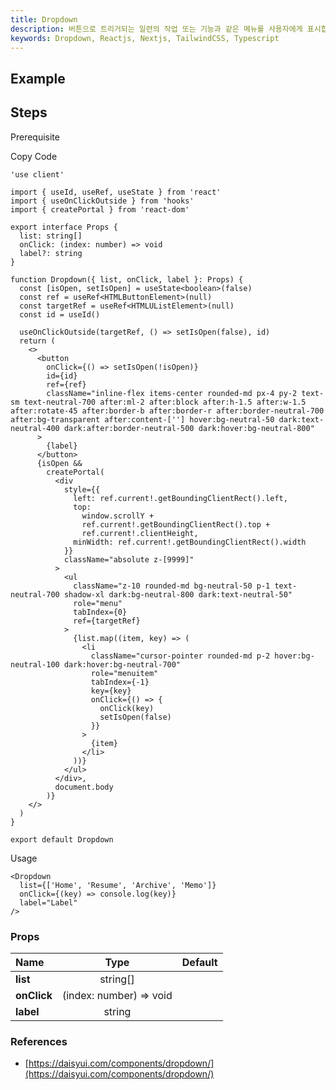 ```yaml
---
title: Dropdown
description: 버튼으로 트리거되는 일련의 작업 또는 기능과 같은 메뉴를 사용자에게 표시합니다.
keywords: Dropdown, Reactjs, Nextjs, TailwindCSS, Typescript
---
```


## Example

<Storybook url="https://workshop.kidow.me/?path=/docs/components-dropdown-v1--docs" />

## Steps

<Steps>

<Step>Prerequisite</Step>

<Blocks>
  <LinkBlock
    icon="hooks"
    name="useOnClickOutside"
    slug="/hooks/use-onclick-outside"
  />
</Blocks>

<Step>Copy Code</Step>

```tsx title="components/Dropdown/index.tsx"
'use client'

import { useId, useRef, useState } from 'react'
import { useOnClickOutside } from 'hooks'
import { createPortal } from 'react-dom'

export interface Props {
  list: string[]
  onClick: (index: number) => void
  label?: string
}

function Dropdown({ list, onClick, label }: Props) {
  const [isOpen, setIsOpen] = useState<boolean>(false)
  const ref = useRef<HTMLButtonElement>(null)
  const targetRef = useRef<HTMLUListElement>(null)
  const id = useId()

  useOnClickOutside(targetRef, () => setIsOpen(false), id)
  return (
    <>
      <button
        onClick={() => setIsOpen(!isOpen)}
        id={id}
        ref={ref}
        className="inline-flex items-center rounded-md px-4 py-2 text-sm text-neutral-700 after:ml-2 after:block after:h-1.5 after:w-1.5 after:rotate-45 after:border-b after:border-r after:border-neutral-700 after:bg-transparent after:content-[''] hover:bg-neutral-50 dark:text-neutral-400 dark:after:border-neutral-500 dark:hover:bg-neutral-800"
      >
        {label}
      </button>
      {isOpen &&
        createPortal(
          <div
            style={{
              left: ref.current!.getBoundingClientRect().left,
              top:
                window.scrollY +
                ref.current!.getBoundingClientRect().top +
                ref.current!.clientHeight,
              minWidth: ref.current!.getBoundingClientRect().width
            }}
            className="absolute z-[9999]"
          >
            <ul
              className="z-10 rounded-md bg-neutral-50 p-1 text-neutral-700 shadow-xl dark:bg-neutral-800 dark:text-neutral-50"
              role="menu"
              tabIndex={0}
              ref={targetRef}
            >
              {list.map((item, key) => (
                <li
                  className="cursor-pointer rounded-md p-2 hover:bg-neutral-100 dark:hover:bg-neutral-700"
                  role="menuitem"
                  tabIndex={-1}
                  key={key}
                  onClick={() => {
                    onClick(key)
                    setIsOpen(false)
                  }}
                >
                  {item}
                </li>
              ))}
            </ul>
          </div>,
          document.body
        )}
    </>
  )
}

export default Dropdown
```

<Step>Usage</Step>

```tsx
<Dropdown
  list={['Home', 'Resume', 'Archive', 'Memo']}
  onClick={(key) => console.log(key)}
  label="Label"
/>
```

</Steps>

### Props

| Name                    |          Type           | Default |
| :---------------------- | :---------------------: | :-----: |
| **list**<Required />    |        string[]         |         |
| **onClick**<Required /> | (index: number) => void |         |
| **label**               |         string          |         |

### References

- [https://daisyui.com/components/dropdown/](https://daisyui.com/components/dropdown/)
